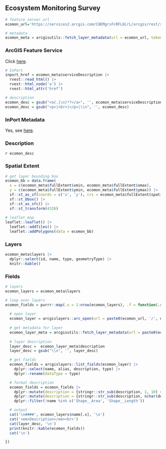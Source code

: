 ## Ecosystem Monitoring Survey

```r
# feature server url
ecomon_url='https://services2.arcgis.com/C8EMgrsFcRFL6LrL/arcgis/rest/services/Ecosystem_Monitoring_Survey/FeatureServer'

# metadata
ecomon_meta = arcgisutils::fetch_layer_metadata(url = ecomon_url, token = token)
```

### ArcGIS Feature Service

Click [here](`r ecomon_url`).

```r
# InPort
inport_href = ecomon_meta$serviceDescription |>
  rvest::read_html() |>
  rvest::html_node('a') |>
  rvest::html_attr('href')

# description
ecomon_desc = gsub("<a(.|\n)*?</a>", '', ecomon_meta$serviceDescription)
ecomon_desc = gsub("<p>|<br>|</p>|\\n", '', ecomon_desc)
```

### InPort Metadata

Yes, see [here](`r inport_href`).

### Description

`r ecomon_desc`

### Spatial Extent

```r
# get layer bounding box
ecomon_bb = data.frame(
  x = c(ecomon_meta$fullExtent$xmin, ecomon_meta$fullExtent$xmax), 
  y = c(ecomon_meta$fullExtent$ymin, ecomon_meta$fullExtent$ymax)) |>
  sf::st_as_sf(coords = c('x', 'y'), crs = ecomon_meta$fullExtent$spatialReference$latestWkid) |>
  sf::st_bbox() |>
  sf::st_as_sfc() |>
  sf::st_transform(4326)
  
# leaflet map
leaflet::leaflet() |>
  leaflet::addTiles() |>
  leaflet::addPolygons(data = ecomon_bb)
```

### Layers

```r
ecomon_meta$layers |>
  dplyr::select(id, name, type, geometryType) |>
  knitr::kable()
```

### Fields

```r
# layers 
ecomon_layers = ecomon_meta$layers

# loop over layers
ecomon_fields = purrr::map(.x = 1:nrow(ecomon_layers), .f = function(.x) {
  
  # open layer
  ecomon_layer = arcgislayers::arc_open(url = paste0(ecomon_url, '/', ecomon_layers$id[.x]), token = token)
  
  # get metadata for layer
  ecomon_layer_meta = arcgisutils::fetch_layer_metadata(url = paste0(ecomon_url, '/', ecomon_layers$id[.x]), token = token)
  
  # layer description
  layer_desc =  ecomon_layer_meta$description
  layer_desc = gsub("\\n", '', layer_desc)

  # get fields
  ecomon_fields = arcgislayers::list_fields(ecomon_layer) |>
    dplyr::select(name, alias, description, type) |>
    dplyr::rename(dataType = type)

  # format description
  ecomon_fields = ecomon_fields |> 
    dplyr::mutate(description = {stringr::str_sub(description, 1, 10) <- ''; description}) |>
    dplyr::mutate(description = {stringr::str_sub(description, nchar(description) - 21, nchar(description)) <- ''; description}) |>
    dplyr::filter(!name %in% c('Shape__Area', 'Shape__Length'))  

  # output
  cat('\n####', ecomon_layers$name[.x], '\n')
  cat('<em>Description</em><br>')
  cat(layer_desc, '\n')
  print(knitr::kable(ecomon_fields))
  cat('\n')

})

```
